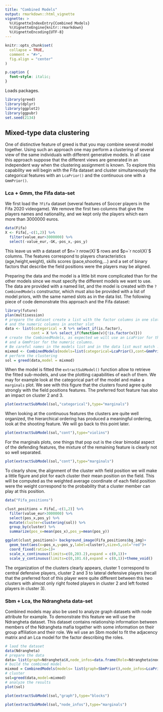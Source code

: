 ```yaml
---
title: "Combined Models"
output: rmarkdown::html_vignette
vignette: >
  %\VignetteIndexEntry{Combined Models}
  %\VignetteEngine{knitr::rmarkdown}
  %\VignetteEncoding{UTF-8}
---
```

```r
knitr::opts_chunk$set(
  collapse = TRUE,
  comment = "#>",
  fig.align = "center"
)
```

```css
p.caption {
  font-style: italic;
}
```

Loads packages.
```r
library(greed)
library(dplyr)
library(ggplot2)
library(ggpubr)
set.seed(2134)
```

## Mixed-type data clustering

One of distinctive feature of greed is that you may combine several model together. Using such an approach one may perform a clustering of several view of the same individuals with different generative models. In all case this approach suppose that the different views are generated in an independent way when the clustering assignment is known. To explore this capability we will begin with the Fifa dataset and cluster simultaneously the categorical features with an `LcaPrior()` and the continuous one with a `GmmPrior()`.


### Lca + Gmm, the Fifa data-set 

We first load the `?Fifa` dataset (several features of Soccer players in the Fifa 2020 videogame). We remove the first two columns that give the players names and nationality, and we kept only the players which earn more than  3000000 euros.

```r
data(Fifa)
X <- Fifa[,-c(1,2)] %>% 
  filter(value_eur>3000000) %>% 
  select(-value_eur,-GK,-pos_x,-pos_y)
```

This leave us with a dataset of $n=`r nrow(X)`$ rows and $p=`r ncol(X)`$ columns. The features correspond to players characteristics (age,height,weight), skills scores (pace,shooting,...) and a set of binary factors that describe the field positions were the players may be aligned.

Preparing the data and the model is a little bit more complicated than for the other models since we must specify the different models we want to use. The data are provided with a named list, and the model is created with the `?CombinedModels` constructor, which must also be provided with a list of model priors, with the same named slots as in the data list. The following piece of code demonstrate this approach and the Fifa dataset:
```r
library(future)
plan(multisession)
# prepare the dataset create a list with the factor columns in one slot 
# and the numeric columns in another slot
data <- list(categorical = X %>% select_if(is.factor),
            cont = X %>% select_if(function(v){!is.factor(v)}))
# create the CombinedModels, as expected we will use an LcaPrior for the factors 
# and a GmmPrior for the numeric columns.
# Be careful names in the models list and in the data list must match !
mixmod <- CombinedModels(models=list(categorical=LcaPrior(),cont=GmmPrior()))
# perform the clustering
sol = greed(data,model = mixmod)
```

When the model  is fitted the `extractSubModel()` function allow to retrieve the fitted sub-models, and use the plotting capabilities of each of them. We may for example look at the categorical part of the model and make a `marginals` plot. We see with this figure that the clusters found agree quite strongly with the field positions features. The preferred foot feature has also an impact on cluster 2 and 3.

```r
plot(extractSubModel(sol,"categorical"),type="marginals")
```


When looking at the continuous features the clusters are quite well organized, the hierarchical ordering has produced a meaningful ordering, look at the shooting feature. We will go back to this point later.

```r
plot(extractSubModel(sol,"cont"),type="violins")
```

For the marginals plots, one things that pop out is the clear bimodal aspect of the defending features, the mixture of the remaining feature is clearly not so well separated.

```r
plot(extractSubModel(sol,"cont"),type="marginals")
```
To clearly show, the alignment of the cluster with field position we will make a little figure and plot for each cluster their mean position on the field. This will be computed as the weighted average coordinate of each field position were the weight correspond to the probability that a cluster member can play at this position.

```r
data("Fifa_positions")

clust_positions = Fifa[,-c(1,2)] %>% 
  filter(value_eur>3000000) %>%
  select(pos_x,pos_y) %>%
  mutate(cluster=clustering(sol)) %>%
  group_by(cluster) %>%
  summarize(pos_x=mean(pos_x),pos_y=mean(pos_y))

ggplot(clust_positions)+ background_image(Fifa_positions$bg_img)+
  geom_text(aes(x=pos_x,y=pos_y,label=cluster),size=5,col="red")+
  coord_fixed(ratio=1)+
  scale_x_continuous(limits=c(0,203.2),expand = c(0,1))+
  scale_y_continuous(limits=c(0,101.6),expand = c(0,1))+theme_void()

```

The organization of the clusters clearly appears, cluster 1 correspond to central defensive players, cluster 2 and 3 to lateral defensive players (recall that the preferred foot of this player were quite different between this two clusters with almost only right footed players in cluster 2 and left footed players in cluster 3).


### Sbm + Lca, the Ndrangheta data-set 

Combined models may also be used to analyze graph datasets with node attribute for example. To demonstrate this feature we will use the Ndrangheta dataset. This dataset contains relationship information between members of the Ndrangheta mafia together with some information on their group affiliation and their role. We wil use an Sbm model to fit the adjacency matrix and an Lca model for the factor describing the roles. 

```r
# laod the dataset
data(Ndrangheta)
# prepare the data 
data= list(graph=Ndrangheta$X,node_infos=data.frame(Role=Ndrangheta$node_meta$Role,stringsAsFactors = TRUE))
# build the combined model
mixmod = CombinedModels(models= list(graph=SbmPrior(),node_infos=LcaPrior()))
# cluster
sol=greed(data,model=mixmod)
# analyze the results
plot(sol)
```

```r
plot(extractSubModel(sol,"graph"),type="blocks")
```

```r
plot(extractSubModel(sol,"node_infos"),type="marginals")
```

